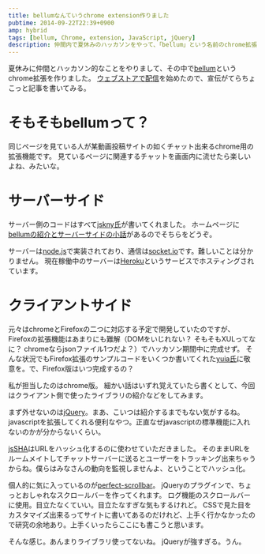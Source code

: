 ```yaml
---
title: bellumなんていうchrome extension作りました
pubtime: 2014-09-22T22:39+0900
amp: hybrid
tags: [bellum, Chrome, extension, JavaScript, jQuery]
description: 仲間内で夏休みのハッカソンをやって、「bellum」という名前のchrome拡張を作りました。某動画投稿サイト風のチャットを、普通のWebページ上で実現するというものです。
---
```


夏休みに仲間とハッカソン的なことをやりまして、その中で[bellum](http://bellum.blanktar.jp/)というchrome拡張を作りました。
[ウェブストアで配信](https://chrome.google.com/webstore/detail/bellum/dnfikobhaldommifkgcfddmjhbljamam)を始めたので、宣伝がてらちょこっと記事を書いてみる。

# そもそもbellumって？
同じページを見ている人が某動画投稿サイトの如くチャット出来るchrome用の拡張機能です。
見ているページに関連するチャットを画面内に流せたら楽しいよね、みたいな。

# サーバーサイド
サーバー側のコードはすべて[jskny氏](https://twitter.com/jskny_tw)が書いてくれました。
ホームページに[bellumの紹介とサーバーサイドの小話](http://www.risdy.net/2014/09/bellum-chrome-extension-bellum-chrome.html)があるのでそちらをどうぞ。

サーバーは[node.js](http://nodejs.jp/)で実装されており、通信は[socket.io](http://socket.io/)です。難しいことは分かりません。
現在稼働中のサーバーは[Heroku](https://www.heroku.com/)というサービスでホスティングされています。

# クライアントサイド
元々はchromeとFirefoxの二つに対応する予定で開発していたのですが、Firefoxの拡張機能はあまりにも難解（DOMをいじれない？ そもそもXULってなに？ chromeならjsonファイル1つだよ？）でハッカソン期間中に完成せず。
そんな状況でもFirefox拡張のサンプルコードをいくつか書いてくれた[yuia氏](https://twitter.com/yuia_rs)に敬意を。で、Firefox版はいつ完成するの？

私が担当したのはchrome版。
細かい話はいずれ覚えていたら書くとして、今回はクライアント側で使ったライブラリの紹介などをしてみます。

まず外せないのは[jQuery](http://jquery.com/)。まあ、こいつは紹介するまでもない気がするね。
javascriptを拡張してくれる便利なやつ。正直なぜjavascriptの標準機能に入れないのかが分からないくらい。

[jsSHA](http://caligatio.github.io/jsSHA/)はURLをハッシュ化するのに使わせていただきました。
そのままURLをルームメイトしてチャットサーバーに送るとユーザーをトラッキング出来ちゃうからね。僕らはみなさんの動向を監視しませんよ、ということでハッシュ化。

個人的に気に入っているのが[perfect-scrollbar](http://noraesae.github.io/perfect-scrollbar/)。
jQueryのプラグインで、ちょっとおしゃれなスクロールバーを作ってくれます。
ログ機能のスクロールバーに使用。目立たなくていい。目立たなすぎな気もするけれど。
CSSで見た目をカスタマイズ出来るってサイトに書いてあるのだけれど、上手く行かなかったので研究の余地あり。上手くいったらここにも書こうと思います。

そんな感じ。あんまりライブラリ使ってないね。
jQueryが強すぎる。うん。
